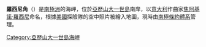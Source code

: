 {{coord|72|28|S|73|9|W|display=title}}

'''羅西尼角'''（{{lang-en|Rossini Point}}）是[[南極洲|南極洲]]的海岬，位於[[亞歷山大一世島|亞歷山大一世島]]南岸，以[[意大利|意大利]]作曲家[[焦阿基諾·羅西尼|焦阿基諾·羅西尼]]命名，根據[[美國|美國]]探險隊的空中照片被繪入地圖，現時由[[南極條約體系|南極條約體系]]管理。

{{DEFAULTSORT:Rossini Point}}
[[Category:亞歷山大一世島海岬|Category:亞歷山大一世島海岬]]


{{AlexanderIsland-geo-stub}}